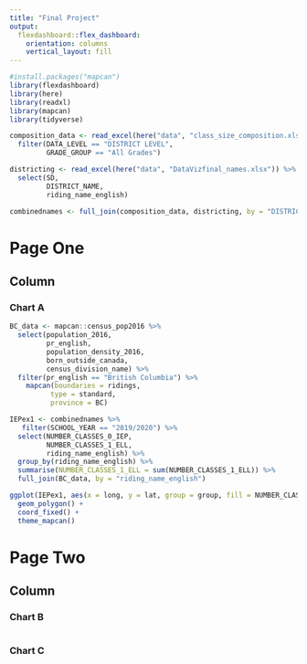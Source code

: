 ```yaml
---
title: "Final Project"
output: 
  flexdashboard::flex_dashboard:
    orientation: columns
    vertical_layout: fill
---
```


```r
#install.packages("mapcan")
library(flexdashboard)
library(here)
library(readxl)
library(mapcan)
library(tidyverse)
```

``` r
composition_data <- read_excel(here("data", "class_size_composition.xlsx")) %>% 
  filter(DATA_LEVEL == "DISTRICT LEVEL",
         GRADE_GROUP == "All Grades")

districting <- read_excel(here("data", "DataVizfinal_names.xlsx")) %>% 
  select(SD,
         DISTRICT_NAME,
         riding_name_english)

combinednames <- full_join(composition_data, districting, by = "DISTRICT_NAME") 

```


Page One
===============================

Column {data-width=650}
-----------------------------------------------------------------------

### Chart A

```r
BC_data <- mapcan::census_pop2016 %>% 
  select(population_2016,
         pr_english,
         population_density_2016,
         born_outside_canada,
         census_division_name) %>% 
  filter(pr_english == "British Columbia") %>% 
    mapcan(boundaries = ridings,
          type = standard,
          province = BC)

IEPex1 <- combinednames %>% 
   filter(SCHOOL_YEAR == "2019/2020") %>% 
  select(NUMBER_CLASSES_0_IEP,
         NUMBER_CLASSES_1_ELL,
         riding_name_english) %>% 
  group_by(riding_name_english) %>% 
  summarise(NUMBER_CLASSES_1_ELL = sum(NUMBER_CLASSES_1_ELL)) %>% 
  full_join(BC_data, by = "riding_name_english")

ggplot(IEPex1, aes(x = long, y = lat, group = group, fill = NUMBER_CLASSES_1_ELL)) +
  geom_polygon() +
  coord_fixed() +
  theme_mapcan()

```

Page Two
=============================

Column {data-width=350}
-----------------------------------------------------------------------

### Chart B

```r

```

### Chart C

```r

```

